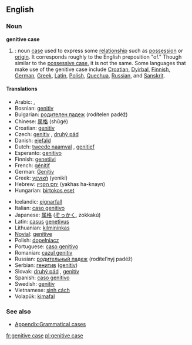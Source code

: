 ==English==
{{wikipedia}}
===Noun===
'''genitive case'''

#{{grammar}}: noun [[case]] used to express some [[relationship]] such as [[possession]] or [[origin]]. It corresponds roughly to the English preposition "of." Though similar to the [[possessive case]], it is not the same. Some languages that make use of the genitive case include [[Croatian]], [[Dyirbal]], [[Finnish]], [[German]], [[Greek]], [[Latin]], [[Polish]], [[Quechua]], [[Russian]], and [[Sanskrit]].

====Translations====
{{top}}
*Arabic: {{ARchar|[[حالة المضاف اليه|حَالةُ المُضَافِ إلَيْه]]}} {{Unicode|(ħáːltu l-muɖáːfi iléyh)}}, {{ARchar|[[مجرور|مَجْرُور]]}} {{Unicode|(majrúːr)}}
*Bosnian: [[genitiv]]
*Bulgarian: [[родителен падеж]] (rodítelen padéž) {{m}}
*Chinese: [[属格]] (shǔgé)
*Croatian: [[genitiv]]
*Czech: [[genitiv]] {{m}}, [[druhý pád]] {{m}}
*Danish: [[ejefald]]
*Dutch: [[tweede naamval]] {{m}}, [[genitief]] {{m}}
*Esperanto: [[genitivo]]
*Finnish: [[genetiivi]]
*French: [[génitif]] {{m}}
*German: [[Genitiv]] {{m}}
*Greek: [[γενική]] (yenikí) {{f}}
*Hebrew: [[יחס הקנײן]] (yakhas ha-knayn) {{m}}
*Hungarian: [[birtokos eset]]
{{mid}}
*Icelandic: [[eignarfall]] {{n}}
*Italian: [[caso genitivo]] {{m}}
*Japanese: [[属格#Japanese|属格]] ([[ぞっかく]], zokkakú)
*Latin: [[casus]] [[genetivus]] {{m}}
*Lithuanian: [[kilmininkas]] {{m}}
*[[Novial]]: [[genitive]]
*Polish: [[dopełniacz]] {{m}}
*Portuguese: [[caso genitivo]] {{m}}
*Romanian: [[cazul genitiv]] {{m}}
*Russian: [[родительный падеж]] (rodítel’nyj padéž) {{m}}
*Serbian: [[генитив]] ([[genitiv]])
*Slovak: [[druhý pád]] {{m}}, [[genitív]] {{m}}
*Spanish: [[caso genitivo]] {{m}}
*Swedish: [[genitiv]]
*Vietnamese: [[sinh cách]]
*Volapük: [[kimafal]]
{{bottom}}

===See also===
*[[Appendix:Grammatical cases]]

[[fr:genitive case]]
[[pl:genitive case]]